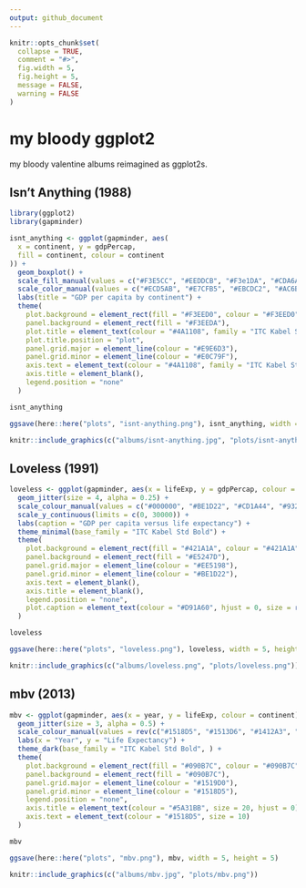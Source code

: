 ```yaml
---
output: github_document
---
```


```r
knitr::opts_chunk$set(
  collapse = TRUE,
  comment = "#>",
  fig.width = 5,
  fig.height = 5,
  message = FALSE,
  warning = FALSE
)
```

# my bloody ggplot2

my bloody valentine albums reimagined as ggplot2s.

## Isn't Anything (1988)

```r
library(ggplot2)
library(gapminder)
```

```r
isnt_anything <- ggplot(gapminder, aes(
  x = continent, y = gdpPercap,
  fill = continent, colour = continent
)) +
  geom_boxplot() +
  scale_fill_manual(values = c("#F3E5CC", "#EEDDCB", "#F3e1DA", "#CDA6A2", "#D0B2AB")) +
  scale_color_manual(values = c("#ECD5AB", "#E7CFB5", "#EBCDC2", "#AC6B65", "#BD9188")) +
  labs(title = "GDP per capita by continent") +
  theme(
    plot.background = element_rect(fill = "#F3EED0", colour = "#F3EED0"),
    panel.background = element_rect(fill = "#F3EEDA"),
    plot.title = element_text(colour = "#4A1108", family = "ITC Kabel Std Book", size = 20),
    plot.title.position = "plot",
    panel.grid.major = element_line(colour = "#E9E6D3"),
    panel.grid.minor = element_line(colour = "#E0C79F"),
    axis.text = element_text(colour = "#4A1108", family = "ITC Kabel Std Book", size = 15),
    axis.title = element_blank(),
    legend.position = "none"
  )

isnt_anything
```

```r
ggsave(here::here("plots", "isnt-anything.png"), isnt_anything, width = 5, height = 5)
```

```r
knitr::include_graphics(c("albums/isnt-anything.jpg", "plots/isnt-anything.png"))
```

## Loveless (1991)

```r
loveless <- ggplot(gapminder, aes(x = lifeExp, y = gdpPercap, colour = continent)) +
  geom_jitter(size = 4, alpha = 0.25) +
  scale_colour_manual(values = c("#000000", "#BE1D22", "#CD1A44", "#932025", "#E1216E")) +
  scale_y_continuous(limits = c(0, 30000)) +
  labs(caption = "GDP per capita versus life expectancy") +
  theme_minimal(base_family = "ITC Kabel Std Bold") +
  theme(
    plot.background = element_rect(fill = "#421A1A", colour = "#421A1A"),
    panel.background = element_rect(fill = "#E5247D"),
    panel.grid.major = element_line(colour = "#EE5198"),
    panel.grid.minor = element_line(colour = "#BE1D22"),
    axis.text = element_blank(),
    axis.title = element_blank(),
    legend.position = "none",
    plot.caption = element_text(colour = "#D91A60", hjust = 0, size = rel(1.2))
  )

loveless
```

```r
ggsave(here::here("plots", "loveless.png"), loveless, width = 5, height = 5)
```

```r
knitr::include_graphics(c("albums/loveless.png", "plots/loveless.png"))
```

## mbv (2013)

```r
mbv <- ggplot(gapminder, aes(x = year, y = lifeExp, colour = continent)) +
  geom_jitter(size = 3, alpha = 0.5) +
  scale_colour_manual(values = rev(c("#1518D5", "#1513D6", "#1412A3", "#0a0861", "#00052F"))) +
  labs(x = "Year", y = "Life Expectancy") +
  theme_dark(base_family = "ITC Kabel Std Bold", ) +
  theme(
    plot.background = element_rect(fill = "#090B7C", colour = "#090B7C"),
    panel.background = element_rect(fill = "#090B7C"),
    panel.grid.major = element_line(colour = "#1519D0"),
    panel.grid.minor = element_line(colour = "#1518D5"),
    legend.position = "none",
    axis.title = element_text(colour = "#5A31BB", size = 20, hjust = 0),
    axis.text = element_text(colour = "#1518D5", size = 10)
  )

mbv
```

```r
ggsave(here::here("plots", "mbv.png"), mbv, width = 5, height = 5)
```

```r
knitr::include_graphics(c("albums/mbv.jpg", "plots/mbv.png"))
```

